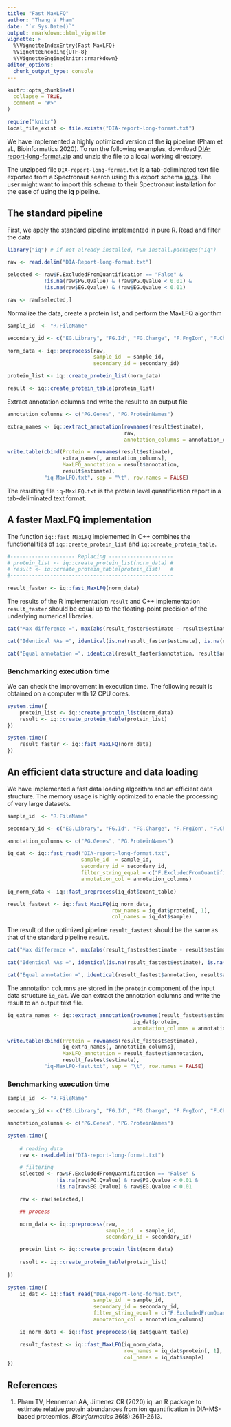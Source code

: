```yaml
---
title: "Fast MaxLFQ"
author: "Thang V Pham"
date: "`r Sys.Date()`" 
output: rmarkdown::html_vignette
vignette: >
  %\VignetteIndexEntry{Fast MaxLFQ}
  %VignetteEncoding{UTF-8}
  %\VignetteEngine{knitr::rmarkdown}
editor_options: 
  chunk_output_type: console
---
```


```r
knitr::opts_chunk$set(
  collapse = TRUE,
  comment = "#>"
)
```

```r
require("knitr")
local_file_exist <- file.exists("DIA-report-long-format.txt")
```

We have implemented a highly optimized version of the **iq** pipeline (Pham et al., Bioinformatics 2020). To run the following examples, download [DIA-report-long-format.zip](https://github.com/tvpham/iq/releases/download/v1.1/DIA-report-long-format.zip) and unzip the file to a local working directory.

The unzipped file `DIA-report-long-format.txt` is a tab-deliminated text file exported from a Spectronaut search using this export schema [iq.rs](https://github.com/tvpham/iq/releases/download/v1.1/iq.rs). The user might want to import this schema to their Spectronaut installation for the ease of using the **iq** pipeline.


## The standard pipeline

First, we apply the standard pipeline implemented in pure R. Read and filter the data

```r
library("iq") # if not already installed, run install.packages("iq") 

raw <- read.delim("DIA-Report-long-format.txt")

selected <- raw$F.ExcludedFromQuantification == "False" & 
            !is.na(raw$PG.Qvalue) & (raw$PG.Qvalue < 0.01) &
            !is.na(raw$EG.Qvalue) & (raw$EG.Qvalue < 0.01)

raw <- raw[selected,]
```

Normalize the data, create a protein list, and perform the MaxLFQ algorithm

```r
sample_id  <- "R.FileName" 

secondary_id <- c("EG.Library", "FG.Id", "FG.Charge", "F.FrgIon", "F.Charge", "F.FrgLossType")

norm_data <- iq::preprocess(raw, 
                            sample_id  = sample_id, 
                            secondary_id = secondary_id)

protein_list <- iq::create_protein_list(norm_data)

result <- iq::create_protein_table(protein_list)
```

Extract annotation columns and write the result to an output file

```r
annotation_columns <- c("PG.Genes", "PG.ProteinNames")

extra_names <- iq::extract_annotation(rownames(result$estimate), 
                                      raw, 
                                      annotation_columns = annotation_columns)

write.table(cbind(Protein = rownames(result$estimate),
                  extra_names[, annotation_columns],
                  MaxLFQ_annotation = result$annotation,
                  result$estimate),
            "iq-MaxLFQ.txt", sep = "\t", row.names = FALSE)
```

The resulting file `iq-MaxLFQ.txt` is the protein level quantification report in a tab-deliminated text format.

## A faster MaxLFQ implementation

The function `iq::fast_MaxLFQ` implemented in C++ combines the functionalities of `iq::create_protein_list` and `iq::create_protein_table`.

```r
#--------------------- Replacing ---------------------
# protein_list <- iq::create_protein_list(norm_data) #
# result <- iq::create_protein_table(protein_list)   #
#-----------------------------------------------------

result_faster <- iq::fast_MaxLFQ(norm_data)

```

The results of the R implementation `result` and C++ implementation `result_faster` should be equal up to the floating-point precision of the underlying numerical libraries.

```r
cat("Max difference =", max(abs(result_faster$estimate - result$estimate), na.rm = TRUE), "\n")

cat("Identical NAs =", identical(is.na(result_faster$estimate), is.na(result$estimate)), "\n")

cat("Equal annotation =", identical(result_faster$annotation, result$annotation), "\n")
```

### Benchmarking execution time

We can check the improvement in execution time. The following result is obtained on a computer with 12 CPU cores.

```r
system.time({
    protein_list <- iq::create_protein_list(norm_data)
    result <- iq::create_protein_table(protein_list)
})

system.time({
    result_faster <- iq::fast_MaxLFQ(norm_data)
})
```

## An efficient data structure and data loading

We have implemented a fast data loading algorithm and an efficient data structure. The memory usage is highly optimized to enable the processing of very large datasets.

```r
sample_id  <- "R.FileName" 

secondary_id <- c("EG.Library", "FG.Id", "FG.Charge", "F.FrgIon", "F.Charge", "F.FrgLossType")

annotation_columns <- c("PG.Genes", "PG.ProteinNames")

iq_dat <- iq::fast_read("DIA-report-long-format.txt",
                        sample_id  = sample_id, 
                        secondary_id = secondary_id,
                        filter_string_equal = c("F.ExcludedFromQuantification" = "False"),
                        annotation_col = annotation_columns)

iq_norm_data <- iq::fast_preprocess(iq_dat$quant_table)

result_fastest <- iq::fast_MaxLFQ(iq_norm_data, 
                                  row_names = iq_dat$protein[, 1], 
                                  col_names = iq_dat$sample)
```

The result of the optimized pipeline `result_fastest` should be the same as that of the standard pipeline `result`.

```r
cat("Max difference =", max(abs(result_fastest$estimate - result$estimate), na.rm = TRUE), "\n")

cat("Identical NAs =", identical(is.na(result_fastest$estimate), is.na(result$estimate)), "\n")

cat("Equal annotation =", identical(result_fastest$annotation, result$annotation), "\n")
```

The annotation columns are stored in the `protein` component of the input data structure `iq_dat`. We can extract the annotation columns and write the result to an output text file.

```r
iq_extra_names <- iq::extract_annotation(rownames(result_fastest$estimate), 
                                         iq_dat$protein, 
                                         annotation_columns = annotation_columns)

write.table(cbind(Protein = rownames(result_fastest$estimate),
                  iq_extra_names[, annotation_columns],
                  MaxLFQ_annotation = result_fastest$annotation,
                  result_fastest$estimate), 
            "iq-MaxLFQ-fast.txt", sep = "\t", row.names = FALSE)
```

### Benchmarking execution time

```r
sample_id  <- "R.FileName" 

secondary_id <- c("EG.Library", "FG.Id", "FG.Charge", "F.FrgIon", "F.Charge", "F.FrgLossType")

annotation_columns <- c("PG.Genes", "PG.ProteinNames")

system.time({
    
    # reading data
    raw <- read.delim("DIA-report-long-format.txt")

    # filtering
    selected <- raw$F.ExcludedFromQuantification == "False" & 
                !is.na(raw$PG.Qvalue) & raw$PG.Qvalue < 0.01 &
                !is.na(raw$EG.Qvalue) & raw$EG.Qvalue < 0.01

    raw <- raw[selected,]

    ## process

    norm_data <- iq::preprocess(raw, 
                                sample_id  = sample_id, 
                                secondary_id = secondary_id)

    protein_list <- iq::create_protein_list(norm_data)
    
    result <- iq::create_protein_table(protein_list)
    
})

system.time({
    iq_dat <- iq::fast_read("DIA-report-long-format.txt",
                            sample_id  = sample_id, 
                            secondary_id = secondary_id,
                            filter_string_equal = c("F.ExcludedFromQuantification" = "False"),
                            annotation_col = annotation_columns)

    iq_norm_data <- iq::fast_preprocess(iq_dat$quant_table)

    result_fastest <- iq::fast_MaxLFQ(iq_norm_data, 
                                      row_names = iq_dat$protein[, 1], 
                                      col_names = iq_dat$sample)
})
```


## References

1. Pham TV, Henneman AA, Jimenez CR (2020) iq: an R package to estimate relative protein abundances from ion quantification in DIA-MS-based proteomics. _Bioinformatics_ 36(8):2611-2613.
